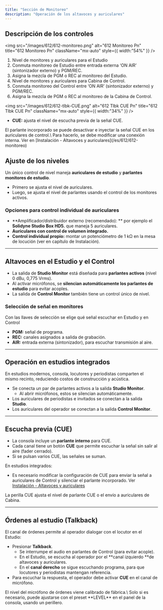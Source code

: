 ```yaml
---
title: "Sección de Monitoreo"
description: "Operación de los altavoces y auriculares"
---
```


## Descripción de los controles

<img
  src="/images/612/612-monitoreo.png"
  alt="612 Monitoreo Pn"
  title="612 Monitoreo Pn"
  className="mx-auto"
  style={{ width:"54%" }}
/>

1. Nivel de monitores y auriculares para el Estudio
2. Conmuta monitoreo de Estudio entre entrada externa ‘ON AIR’ (sintonizador externo) y PGM/REC.
3. Asigna la mezcla de PGM o REC al monitoreo del Estudio.
4. Nivel de monitores y auriculares para Cabina de Control.
5. Conmuta monitoreo del Control entre ‘ON AIR’ (sintonizador externo) y PGM/REC.
6. Asigna la mezcla de PGM o REC al monitoreo de la Cabina de Control.

<img
  src="/images/612/612-tlbk-CUE.png"
  alt="612 Tlbk CUE Pn"
  title="612 Tlbk CUE Pn"
  className="mx-auto"
  style={{ width:"34%" }}
/>

- **CUE:** ajusta el nivel de escucha previa de la señal CUE.

<Note>
  El parlante incorporado se puede desactivar e inyectar la señal CUE en los auriculares de control.\
  Para hacerlo, se debe modificar una conexión interna. Ver en [Instalación - Altavoces y auriculares](/es/612/612-monitoreo)
</Note>

## Ajuste de los niveles

Un único control de nivel maneja **auriculares de estudio** y **parlantes monitores de estudio**.

- Primero se ajusta el nivel de auriculares.
- Luego, se ajusta el nivel de parlantes usando el control de los monitores activos.

### Opciones para control individual de auriculares

- \*\*Amplificador/distribuidor externo (recomendado): \*\* por ejemplo el **Solidyne Studio Box HD5.** que maneja 5 auriculares.
- **Auriculares con control de volumen integrado.**
- **Control individual propio:** montar un potenciómetro de 1 kΩ en la mesa de locución (ver en capítulo de Instalación).

---

## Altavoces en el Estudio y el Control

- La salida de **Studio Monitor** está diseñada para **parlantes activos** (nivel 0 dBu, 0,775 Vrms).
- Al activar micrófonos, se **silencian automáticamente los parlantes de estudio** para evitar acoples.
- La salida de **Control Monitor** también tiene un control único de nivel.

### Selección de señal en monitores

Con las llaves de selección se elige qué señal escuchar en Estudio y en Control

- **PGM:** señal de programa.
- **REC:** canales asignados a salida de grabación.
- **AIR:** entrada externa (sintonizador), para escuchar transmisión al aire.

---

## Operación en estudios integrados

En estudios modernos, consola, locutores y periodistas comparten el mismo recinto, reduciendo costos de construcción y acústica.

- Se conecta un par de parlantes activos a la salida **Studio Monitor**.
  - Al abrir micrófonos, estos se silencian automáticamente.
- Los auriculares de periodistas e invitados se conectan a la salida **Studio**.
- Los auriculares del operador se conectan a la salida **Control Monitor**.

---

## Escucha previa (CUE)

- La consola incluye un **parlante interno** para CUE.
- Cada canal tiene un botón **CUE** que permite escuchar la señal sin salir al aire (fader cerrado).
- Si se pulsan varios CUE, las señales se suman.

En estudios integrados:

- Es necesario modificar la configuración de CUE para enviar la señal a auriculares de Control y silenciar el parlante incorporado. Ver  [Instalación - Altavoces y auriculares](/es/612/612-monitoreo) 

La perilla CUE ajusta el nivel de parlante CUE o el envío a auriculares de Cabina.

---

## Órdenes al estudio (Talkback)

El canal de órdenes permite al operador dialogar con el locutor en el Estudio:

- Presionar **Talkback**.
  - Se interrumpe el audio en parlantes de Control (para evitar acople).
  - En el Estudio, se escucha al operador por el **canal izquierdo **de altavoces y auriculares.
  - En el **canal derecho** se sigue escuchando programa, para que locutores y periodistas mantengan referencia.
- Para escuchar la respuesta, el operador debe activar **CUE** en el canal de micrófono.

<Note>
  El nivel del micrófono de órdenes viene calibrado de fábrica.\
  Solo si es necesario, puede ajustarse con el preset **LEVEL** en el panel de la consola, usando un perillero.
</Note>